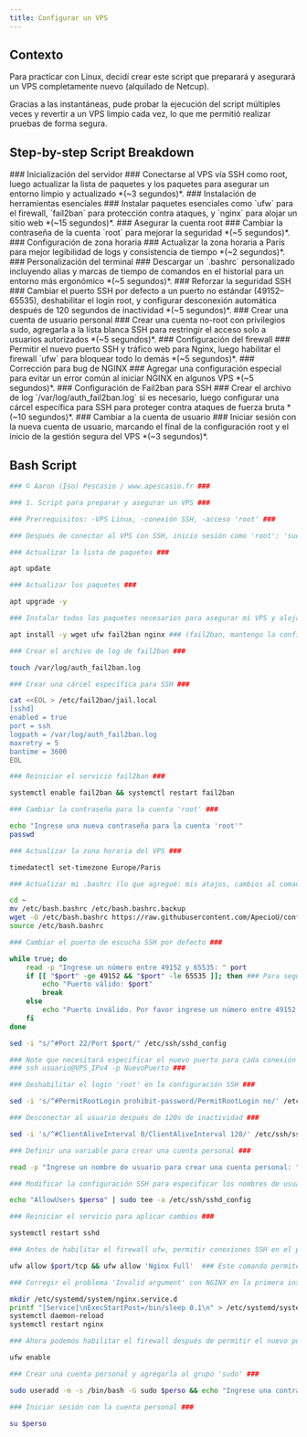 ```yaml
---
title: Configurar un VPS
---
```


## Contexto

Para practicar con Linux, decidí crear este script que preparará y asegurará un VPS completamente nuevo (alquilado de Netcup).

Gracias a las instantáneas, pude probar la ejecución del script múltiples veces y revertir a un VPS limpio cada vez, lo que me permitió realizar pruebas de forma segura.

## Step-by-step Script Breakdown

<DynamicCallout>
<Steps>
<Step>
### Inicialización del servidor ###
Conectarse al VPS vía SSH como root, luego actualizar la lista de paquetes y los paquetes para asegurar un entorno limpio y actualizado *(~3 segundos)*.
</Step>

<Step>
### Instalación de herramientas esenciales ###
Instalar paquetes esenciales como `ufw` para el firewall, `fail2ban` para protección contra ataques, y `nginx` para alojar un sitio web *(~15 segundos)*.
</Step>

<Step>
### Asegurar la cuenta root ###
Cambiar la contraseña de la cuenta `root` para mejorar la seguridad *(~5 segundos)*.
</Step>

<Step>
### Configuración de zona horaria ###
Actualizar la zona horaria a París para mejor legibilidad de logs y consistencia de tiempo *(~2 segundos)*.
</Step>

<Step>
### Personalización del terminal ###
Descargar un `.bashrc` personalizado incluyendo alias y marcas de tiempo de comandos en el historial para un entorno más ergonómico *(~5 segundos)*.
</Step>

<Step>
### Reforzar la seguridad SSH ###
Cambiar el puerto SSH por defecto a un puerto no estándar (49152–65535), deshabilitar el login root, y configurar desconexión automática después de 120 segundos de inactividad *(~5 segundos)*.
</Step>

<Step>
### Crear una cuenta de usuario personal ###
Crear una cuenta no-root con privilegios sudo, agregarla a la lista blanca SSH para restringir el acceso solo a usuarios autorizados *(~5 segundos)*.
</Step>

<Step>
### Configuración del firewall ###
Permitir el nuevo puerto SSH y tráfico web para Nginx, luego habilitar el firewall `ufw` para bloquear todo lo demás *(~5 segundos)*.
</Step>

<Step>
### Corrección para bug de NGINX ###
Agregar una configuración especial para evitar un error común al iniciar NGINX en algunos VPS *(~5 segundos)*.
</Step>

<Step>
### Configuración de Fail2ban para SSH ###
Crear el archivo de log `/var/log/auth_fail2ban.log` si es necesario, luego configurar una cárcel específica para SSH para proteger contra ataques de fuerza bruta *(~10 segundos)*.
</Step>

<Step>
### Cambiar a la cuenta de usuario ###
Iniciar sesión con la nueva cuenta de usuario, marcando el final de la configuración root y el inicio de la gestión segura del VPS *(~3 segundos)*.
</Step>
</Steps>
</DynamicCallout>

## Bash Script
```sh {title="config-vps.sh"}
### © Aaron (Iso) Pescasio / www.apescasio.fr ###

### 1. Script para preparar y asegurar un VPS ###

### Prerrequisitos: -VPS Linux, -conexión SSH, -acceso 'root' ###

### Después de conectar al VPS con SSH, inicio sesión como 'root': 'sudo su' ###

### Actualizar la lista de paquetes ###

apt update

### Actualizar los paquetes ###

apt upgrade -y

### Instalar todos los paquetes necesarios para asegurar mi VPS y alojar mi sitio web ###

apt install -y wget ufw fail2ban nginx ### (fail2ban, mantengo la configuración por defecto) ###

### Crear el archivo de log de fail2ban ###

touch /var/log/auth_fail2ban.log

### Crear una cárcel específica para SSH ###

cat <<EOL > /etc/fail2ban/jail.local
[sshd]
enabled = true
port = ssh
logpath = /var/log/auth_fail2ban.log
maxretry = 5
bantime = 3600
EOL

### Reiniciar el servicio fail2ban ###

systemctl enable fail2ban && systemctl restart fail2ban

### Cambiar la contraseña para la cuenta 'root' ###

echo "Ingrese una nueva contraseña para la cuenta 'root'"
passwd

### Actualizar la zona horaria del VPS ###

timedatectl set-timezone Europe/Paris

### Actualizar mi .bashrc (lo que agregué: mis atajos, cambios al comando history para mostrar la fecha junto a los comandos ejecutados) ###

cd ~
mv /etc/bash.bashrc /etc/bash.bashrc.backup
wget -O /etc/bash.bashrc https://raw.githubusercontent.com/ApecioU/configfiles/main/bash.bashrc
source /etc/bash.bashrc

### Cambiar el puerto de escucha SSH por defecto ###

while true; do
    read -p "Ingrese un número entre 49152 y 65535: " port
    if [[ "$port" -ge 49152 && "$port" -le 65535 ]]; then ### Para seguridad adicional, use un número entre 49152 y 65535. ###
        echo "Puerto válido: $port"
        break
    else
        echo "Puerto inválido. Por favor ingrese un número entre 49152 y 65535."
    fi
done

sed -i "s/^#Port 22/Port $port/" /etc/ssh/sshd_config

### Note que necesitará especificar el nuevo puerto para cada conexión SSH a su servidor, ej.: ###
### ssh usuario@VPS_IPv4 -p NuevoPuerto ###

### Deshabilitar el login 'root' en la configuración SSH ###

sed -i 's/^#PermitRootLogin prohibit-password/PermitRootLogin no/' /etc/ssh/sshd_config

### Desconectar al usuario después de 120s de inactividad ###

sed -i 's/^#ClientAliveInterval 0/ClientAliveInterval 120/' /etc/ssh/sshd_config

### Definir una variable para crear una cuenta personal ###

read -p "Ingrese un nombre de usuario para crear una cuenta personal: " perso

### Modificar la configuración SSH para especificar los nombres de usuario permitidos para usar SSH; todos los demás usuarios son bloqueados ###

echo "AllowUsers $perso" | sudo tee -a /etc/ssh/sshd_config

### Reiniciar el servicio para aplicar cambios ###

systemctl restart sshd

### Antes de habilitar el firewall ufw, permitir conexiones SSH en el puerto seleccionado ###

ufw allow $port/tcp && ufw allow 'Nginx Full'  ### Este comando permite conexiones SSH y HTTP+S en los puertos seleccionados; todos los demás puertos son bloqueados :) ###

### Corregir el problema 'Invalid argument' con NGINX en la primera instalación ###

mkdir /etc/systemd/system/nginx.service.d
printf "[Service]\nExecStartPost=/bin/sleep 0.1\n" > /etc/systemd/system/nginx.service.d/override.conf
systemctl daemon-reload
systemctl restart nginx

### Ahora podemos habilitar el firewall después de permitir el nuevo puerto SSH ###

ufw enable

### Crear una cuenta personal y agregarla al grupo 'sudo' ###

sudo useradd -m -s /bin/bash -G sudo $perso && echo "Ingrese una contraseña para $perso" && passwd $perso && sudo usermod -c "$perso" $perso

### Iniciar sesión con la cuenta personal ###

su $perso
```
